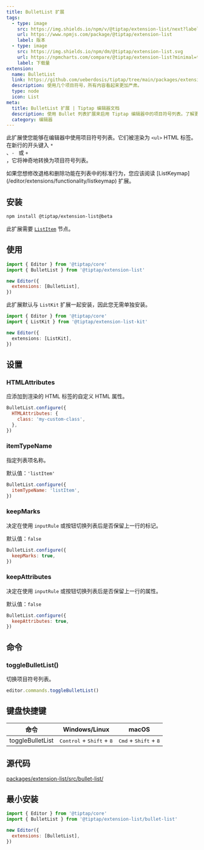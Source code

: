 ```yaml
---
title: BulletList 扩展
tags:
  - type: image
    src: https://img.shields.io/npm/v/@tiptap/extension-list/next?label=版本
    url: https://www.npmjs.com/package/@tiptap/extension-list
    label: 版本
  - type: image
    src: https://img.shields.io/npm/dm/@tiptap/extension-list.svg
    url: https://npmcharts.com/compare/@tiptap/extension-list?minimal=true
    label: 下载量
extension:
  name: BulletList
  link: https://github.com/ueberdosis/tiptap/tree/main/packages/extension-list
  description: 使用几个项目符号，所有内容看起来更加严肃。
  type: node
  icon: List
meta:
  title: BulletList 扩展 | Tiptap 编辑器文档
  description: 使用 Bullet 列表扩展来启用 Tiptap 编辑器中的项目符号列表。了解更多关于列表的信息，请访问我们的文档！
  category: 编辑器
---
```



此扩展使您能够在编辑器中使用项目符号列表。它们被渲染为 `<ul>` HTML 标签。 在新行的开头键入 <code>\* </code>、<code>- </code> 或 <code>+ </code>，它将神奇地转换为项目符号列表。

<CodeDemo path="/Nodes/BulletList" />

<Callout title="修改退格行为" variant="info">
  如果您想修改退格和删除功能在列表中的标准行为，您应该阅读 [ListKeymap](/editor/extensions/functionality/listkeymap) 扩展。
</Callout>

## 安装

```bash
npm install @tiptap/extension-list@beta
```

此扩展需要 [`ListItem`](/editor/extensions/nodes/list-item) 节点。

## 使用

```js
import { Editor } from '@tiptap/core'
import { BulletList } from '@tiptap/extension-list'

new Editor({
  extensions: [BulletList],
})
```

此扩展默认与 `ListKit` 扩展一起安装，因此您无需单独安装。

```ts
import { Editor } from '@tiptap/core'
import { ListKit } from '@tiptap/extension-list-kit'

new Editor({
  extensions: [ListKit],
})
```

## 设置

### HTMLAttributes

应添加到渲染的 HTML 标签的自定义 HTML 属性。

```js
BulletList.configure({
  HTMLAttributes: {
    class: 'my-custom-class',
  },
})
```

### itemTypeName

指定列表项名称。

默认值：`'listItem'`

```js
BulletList.configure({
  itemTypeName: 'listItem',
})
```

### keepMarks

决定在使用 `inputRule` 或按钮切换列表后是否保留上一行的标记。

默认值：`false`

```js
BulletList.configure({
  keepMarks: true,
})
```

### keepAttributes

决定在使用 `inputRule` 或按钮切换列表后是否保留上一行的属性。

默认值：`false`

```js
BulletList.configure({
  keepAttributes: true,
})
```

## 命令

### toggleBulletList()

切换项目符号列表。

```js
editor.commands.toggleBulletList()
```

## 键盘快捷键

| 命令            | Windows/Linux                                        | macOS                                            |
| ---------------- | ---------------------------------------------------- | ------------------------------------------------ |
| toggleBulletList | <kbd>Control</kbd> + <kbd>Shift</kbd> + <kbd>8</kbd> | <kbd>Cmd</kbd> + <kbd>Shift</kbd> + <kbd>8</kbd> |

## 源代码

[packages/extension-list/src/bullet-list/](https://github.com/ueberdosis/tiptap/blob/main/packages/extension-list/src/bullet-list/)

## 最小安装

```js
import { Editor } from '@tiptap/core'
import { BulletList } from '@tiptap/extension-list/bullet-list'

new Editor({
  extensions: [BulletList],
})
```